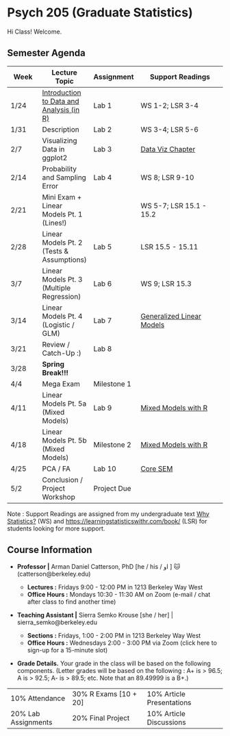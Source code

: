 # Psych 205 (Graduate Statistics)

Hi Class! Welcome.

## Semester Agenda

| Week | Lecture Topic | Assignment | **Support Readings** |
|------------|------------|------------|-----------------------------------|
| 1/24 | [Introduction to Data and Analysis (in R)](./gradstats/gradlabs/1_gradintro.qmd) | Lab 1 | WS 1-2; LSR 3-4 |
| 1/31 | Description | Lab 2 | WS 3-4; LSR 5-6 |
| 2/7 | Visualizing Data in ggplot2 | Lab 3 | [Data Viz Chapter](https://ggplot2.tidyverse.org/#learning-ggplot2) |
| 2/14 | Probability and Sampling Error | Lab 4 | WS 8; LSR 9-10 |
| 2/21 | Mini Exam + Linear Models Pt. 1 (Lines!) |  | WS 5-7; LSR 15.1 - 15.2 |
| 2/28 | Linear Models Pt. 2 (Tests & Assumptions) | Lab 5 | LSR 15.5 - 15.11 |
| 3/7 | Linear Models Pt. 3 (Multiple Regression) | Lab 6 | WS 9; LSR 15.3 |
| 3/14 | Linear Models Pt. 4 (Logistic / GLM) | Lab 7 | [Generalized Linear Models](https://m-clark.github.io/book-of-models/generalized_linear_models.html) |
| 3/21 | Review / Catch-Up :) | Lab 8 |  |
| 3/28 | **Spring Break!!!** |  |  |
| 4/4 | Mega Exam | Milestone 1 |  |
| 4/11 | Linear Models Pt. 5a (Mixed Models) | Lab 9 | [Mixed Models with R](https://m-clark.github.io/mixed-models-with-R/introduction.html#overview) |
| 4/18 | Linear Models Pt. 5b (Mixed Models) | Milestone 2 | [Mixed Models with R](https://m-clark.github.io/mixed-models-with-R/introduction.html#overview) |
| 4/25 | PCA / FA | Lab 10 | [Core SEM](https://m-clark.github.io/sem/graphical-models.html) |
| 5/2 | Conclusion / Project Workshop | Project Due |  |

Note : Support Readings are assigned from my undergraduate text [Why Statistics?](https://docs.google.com/document/d/1dpODY7iojvMeQMS9xiAo9cThAL7Zz1iLFMXimb-0gbk/edit?usp=sharing) (WS) and <https://learningstatisticswithr.com/book/> (LSR) for students looking for more support.

## Course Information

-   **Professor \|** Arman Daniel Catterson, PhD \[he / his / او \] 🐱(catterson\@berkeley.edu)

    -   **Lectures :** Fridays 9:00 - 12:00 PM in 1213 Berkeley Way West
    -   **Office Hours :** Mondays 10:30 - 11:30 AM on Zoom (e-mail / chat after class to find another time)

-   **Teaching Assistant \|** Sierra Semko Krouse \[she / her\] \| sierra_semko\@berkeley.edu

    -   **Sections :** Fridays, 1:00 - 2:00 PM in 1213 Berkeley Way West
    -   **Office Hours :** Wednesdays 2:00 - 3:00 PM via Zoom (click here to sign-up for a 15-minute slot)

-   **Grade Details.** Your grade in the class will be based on the following components. (Letter grades will be based on the following : A+ is \> 96.5; A is \> 92.5; A- is \> 89.5; etc. Note that an 89.49999 is a B+.)

|                     |                         |                           |
|---------------------|-------------------------|---------------------------|
| 10% Attendance      | 30% R Exams \[10 + 20\] | 10% Article Presentations |
| 20% Lab Assignments | 20% Final Project       | 10% Article Discussions   |
